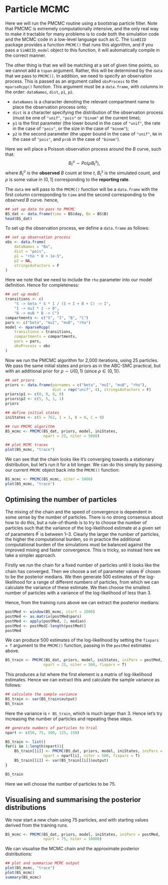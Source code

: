 # Particle MCMC

Here we will run the PMCMC routine using a bootstrap particle filter. Note that PMCMC is extremely computationally intensive, and the only real way to make it tractable for many problems is to code both the simulation code and the MCMC code in a low-level language such as C. The `SimBIID` package provides a function `PMCMC()` that runs this algorithm, and if you pass a `SimBIID_model` object to this function, it will automatically compile in the correct manner.

The other thing is that we will be matching at a set of given time points, so we cannot add a `tspan` argument. Rather, this will be determined by the `data` that we pass to `PMCMC()`. In addition, we need to specify an observation process. This is passed as an argument called `obsProcess` to the `mparseRcpp()` function. This argument must be a `data.frame`, with columns in the order: `dataNames`, `dist`, `p1`, `p2`. 

* `dataNames` is a character denoting the relevant compartment name to place the observation process onto; 
* `dist` is a character specifying the distribution of the observation process (must be one of `"unif"`, `"pois"` or `"binom"` at the current time); 
* `p1` is the first parameter (the lower bound in the case of `"unif"`, the rate in the case of `"pois"`, or the size in the case of `"binom"`); 
* `p2` is the second parameter (the upper bound in the case of `"unif"`, `NA` in the case of `"pois"`, and `prob` in the case of `"binom"`).

Here we will place a Poisson observation process around the $B$ curve, such that:
$$
    B^o_t \sim Po(\rho B^s_t),
$$
where $B^o_t$ is the **observed** $B$ count at time $t$, $B^s_t$ is the simulated count, and $\rho$ is some value in $(0, 1]$ corresponding to the **reporting rate**. 

The `data` we will pass to the `PMCMC()` function will be a `data.frame` with the first column corresponding to `time` and the second corresponding to the *observed* $B$ curve. hence,

```r
## set up data to pass to PMCMC
BS_dat <- data.frame(time = BS$day, Bo = BS$B)
head(BS_dat)
```
To set up the observation process, we define a `data.frame` as follows:

```r
## set up observation process
obs <- data.frame(
    dataNames = "Bo",
    dist = "pois",
    p1 = "rho * B + 1e-5",
    p2 = NA,
    stringsAsFactors = F
)
```

Here we note that we need to include the `rho` parameter into our model definition. Hence for completeness:

```r
## set up model
transitions <- c(
    "S -> beta * S * I / (S + I + B + C) -> I", 
    "I -> muI * I -> B", 
    "B -> muB * B -> C")
compartments <- c("S", "I", "B", "C")
pars <- c("beta", "muI", "muB", "rho")
model <- mparseRcpp(
    transitions = transitions, 
    compartments = compartments,
    pars = pars,
    obsProcess = obs
)
```

Now we run the PMCMC algorithm for 2,000 iterations, using 25 particles. We pass the same initial states and priors as in the ABC-SMC practical, but with an additional prior for $\rho \sim U(0, 1)$ (since $\rho \in (0, 1)$).

```r
## set priors
priors <- data.frame(parnames = c("beta", "muI", "muB", "rho"), 
                     dist = rep("unif", 4), stringsAsFactors = F)
priors$p1 <- c(0, 0, 0, 0)
priors$p2 <- c(5, 5, 1, 1)
priors

## define initial states
iniStates <- c(S = 762, I = 1, B = 0, C = 0)

## run PMCMC algorithm
BS_mcmc <- PMCMC(BS_dat, priors, model, iniStates,
                 npart = 25, niter = 5000)
```

```r
## plot MCMC traces
plot(BS_mcmc, "trace")
```

We can see that the chain looks like it's converging towards a stationary distribution, but let's run it for a bit longer. We can do this simply by passing our current `PMCMC` object back into the `PMCMC()` function:

```r
BS_mcmc <- PMCMC(BS_mcmc, niter = 5000)
plot(BS_mcmc, "trace")
```

## Optimising the number of particles

The mixing of the chain and the speed of convergence is dependent in some sense by the number of particles. There is no strong consensus about how to do this, but a rule-of-thumb is to try to choose the number of particles such that the variance of the log-likelihood estimate at a given set of parameters $\theta^\prime$ is between 1--3. Clearly the larger the number of particles, the higher the computational burden, so in practice the additional computational burden of the simulations must be balanced against the improved mixing and faster convergence. This is tricky, so instead here we take a simpler approach.

Firstly we run the chain for a fixed number of particles until it looks like the chain has converged. Then we choose a set of parameter values $\theta^\prime$ chosen to be the posterior medians. We then generate 500 estimates of the log-likelihood for a range of different numbers of particles, from which we can calculate the variance of these estimate. We then choose the smallest number of particles with a variance of the log-likelihood of less than 3.

Hence, from the training runs above we can extract the posterior medians:

```r
postMed <- window(BS_mcmc, start = 2000)
postMed <- as.matrix(postMed$pars)
postMed <- apply(postMed, 2, median)
postMed <- postMed[-length(postMed)]
postMed
```

We can produce 500 estimates of the log-likelihood by setting the `fixpars = T` argument to the `PMCMC()` function, passing in the `postMed` estimates above.

```r
BS_train <- PMCMC(BS_dat, priors, model, iniStates, iniPars = postMed,
                 npart = 25, niter = 500, fixpars = T)
```

This produces a list where the first element is a matrix of log-likelihood estimates. Hence we can extract this and calculate the sample variance as follows:

```r
## calculate the sample variance
BS_train <- var(BS_train$output)
BS_train
```

Here the variance is `r BS_train`, which is much larger than 3. Hence let's try increasing the number of particles and repeating these steps.

```r
## generate numbers of particles to trial
npart <- c(50, 75, 100, 125, 150)

BS_train <- list()
for(i in 1:length(npart)){
    BS_train[[i]] <- PMCMC(BS_dat, priors, model, iniStates, iniPars = postMed,
                 npart = npart[i], niter = 500, fixpars = T)
    BS_train[[i]] <- var(BS_train[[i]]$output)
}
```

```r
BS_train
```

Here we will choose the number of particles to be 75.

## Visualising and summarising the posterior distributions

We now start a new chain using 75 particles, and with starting values derived from the training runs.

```r
BS_mcmc <- PMCMC(BS_dat, priors, model, iniStates, iniPars = postMed,
                 npart = 75, niter = 10000)
```

We can visualise the MCMC chain and the approximate posterior distributions:

```r
## plot and summarise MCMC output
plot(BS_mcmc, "trace")
plot(BS_mcmc)
summary(BS_mcmc)
```



